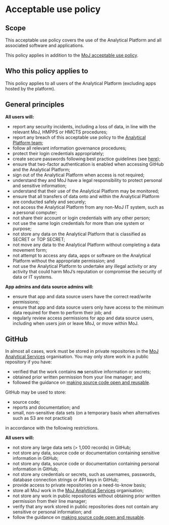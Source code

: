 # Acceptable use policy

## Scope

This acceptable use policy covers the use of the Analytical Platform and all associated software and applications.

This policy applies in addition to the [MoJ acceptable use policy](https://intranet.justice.gov.uk/guidance/security/it-computer-security/acceptable-use/).

## Who this policy applies to

This policy applies to all users of the Analytical Platform (excluding apps hosted by the platform).

## General principles

__All users will:__

* report any security incidents, including a loss of data, in line with the relevant MoJ, HMPPS or HMCTS procedures;
* report any breach of this acceptable use policy to the [Analytical Platform team](mailto:analytical_platform@digital.justice.gov.uk);
* follow all relevant information governance procedures;
* protect their login credentials appropriately;
* create secure passwords following best practice guidelines (see [here](https://www.ncsc.gov.uk/blog-post/three-random-words-or-thinkrandom-0));
* ensure that two-factor authentication is enabled when accessing GitHub and the Analytical Platform;
* sign out of the Analytical Platform when access is not required;
* understand they and MoJ have a legal responsibility to protect personal and sensitive information;
* understand that their use of the Analytical Platform may be monitored;
* ensure that all transfers of data onto and within the Analytical Platform are conducted safely and securely;
* not access the Analytical Platform from any non-MoJ IT system, such as a personal computer;
* not share their account or login credentials with any other person;
* not use the same login credentials for more than one system or purpose;
* not store any data on the Analytical Platform that is classified as SECRET or TOP SECRET;
* not move any data to the Analytical Platform without completing a data movement form;
* not attempt to access any data, apps or software on the Analytical Platform without the appropriate permission; and
* not use the Analytical Platform to undertake any illegal activity or any activity that could harm MoJ's reputation or compromise the security of data or IT systems.

__App admins and data source admins will:__

* ensure that app and data source users have the correct read/write permissions;
* ensure that app and data source users only have access to the minimum data required for them to perform their job; and
* regularly review access permissions for app and data source users, including when users join or leave MoJ, or move within MoJ.

## GitHub

In almost all cases, work must be stored in private repositories in the [MoJ Analytical Services](https://github.com/moj-analytical-services/) organisation. You may only store work in a public repository if you have:

* verified that the work contains __no__ sensitive information or secrets;
* obtained prior written permission from your line manager; and
* followed the guidance on [making source code open and reusable](https://www.gov.uk/service-manual/technology/making-source-code-open-and-reusable).

GitHub may be used to store:

* source code;
* reports and documentation; and
* small, non-sensitive data sets (on a temporary basis when alternatives such as S3 are not practical)

in accordance with the following restrictions.

__All users will:__

* not store any large data sets (> 1,000 records) in GitHub;
* not store any data, source code or documentation containing sensitive information in GitHub;
* not store any data, source code or documentation containing personal information in GitHub;
* not store any credentials or secrets, such as usernames, passwords, database connection strings or API keys in GitHub;
* provide access to private repositories on a need-to-know basis;
* store all MoJ work in the [MoJ Analytical Services](https://github.com/moj-analytical-services/) organisation;
* not store any work in public repositories without obtaining prior written permission from their line manager;
* verify that any work stored in public repositories does not contain any sensitive or personal information; and
* follow the guidance on [making source code open and reusable](https://www.gov.uk/service-manual/technology/making-source-code-open-and-reusable).
